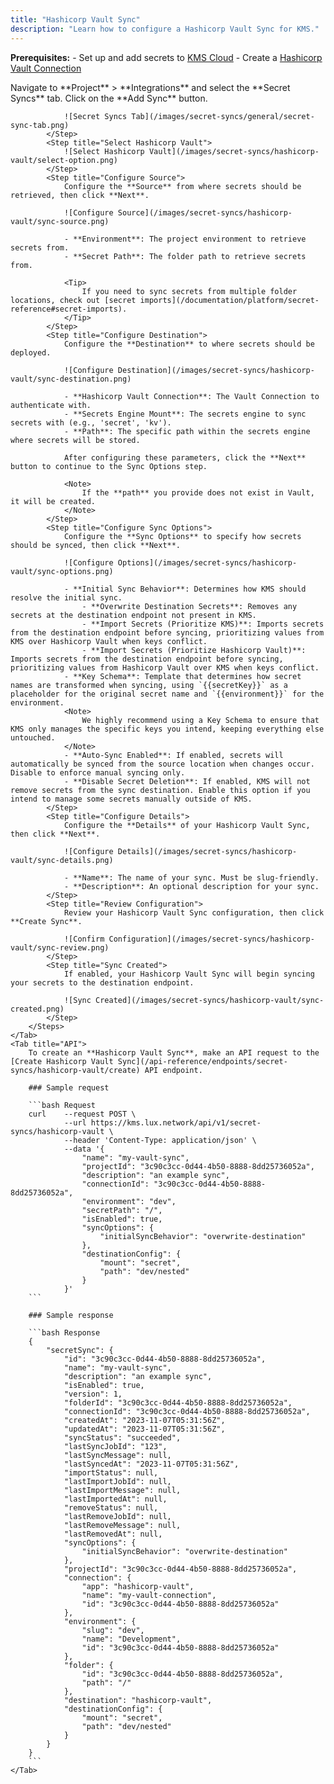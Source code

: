 ```yaml
---
title: "Hashicorp Vault Sync"
description: "Learn how to configure a Hashicorp Vault Sync for KMS."
---
```


**Prerequisites:**
    - Set up and add secrets to [KMS Cloud](https://kms.lux.network)
    - Create a [Hashicorp Vault Connection](/integrations/app-connections/hashicorp-vault)

<Tabs>
    <Tab title="KMS UI">
        <Steps>
            <Step title="Add Sync">
                Navigate to **Project** > **Integrations** and select the **Secret Syncs** tab. Click on the **Add Sync** button.

                ![Secret Syncs Tab](/images/secret-syncs/general/secret-sync-tab.png)
            </Step>
            <Step title="Select Hashicorp Vault">
                ![Select Hashicorp Vault](/images/secret-syncs/hashicorp-vault/select-option.png)
            </Step>
            <Step title="Configure Source">
                Configure the **Source** from where secrets should be retrieved, then click **Next**.

                ![Configure Source](/images/secret-syncs/hashicorp-vault/sync-source.png)

                - **Environment**: The project environment to retrieve secrets from.
                - **Secret Path**: The folder path to retrieve secrets from.

                <Tip>
                    If you need to sync secrets from multiple folder locations, check out [secret imports](/documentation/platform/secret-reference#secret-imports).
                </Tip>
            </Step>
            <Step title="Configure Destination">
                Configure the **Destination** to where secrets should be deployed.

                ![Configure Destination](/images/secret-syncs/hashicorp-vault/sync-destination.png)

                - **Hashicorp Vault Connection**: The Vault Connection to authenticate with.
                - **Secrets Engine Mount**: The secrets engine to sync secrets with (e.g., 'secret', 'kv').
                - **Path**: The specific path within the secrets engine where secrets will be stored.

                After configuring these parameters, click the **Next** button to continue to the Sync Options step.

                <Note>
                    If the **path** you provide does not exist in Vault, it will be created.
                </Note>
            </Step>
            <Step title="Configure Sync Options">
                Configure the **Sync Options** to specify how secrets should be synced, then click **Next**.

                ![Configure Options](/images/secret-syncs/hashicorp-vault/sync-options.png)

                - **Initial Sync Behavior**: Determines how KMS should resolve the initial sync.
                    - **Overwrite Destination Secrets**: Removes any secrets at the destination endpoint not present in KMS.
                    - **Import Secrets (Prioritize KMS)**: Imports secrets from the destination endpoint before syncing, prioritizing values from KMS over Hashicorp Vault when keys conflict.
                    - **Import Secrets (Prioritize Hashicorp Vault)**: Imports secrets from the destination endpoint before syncing, prioritizing values from Hashicorp Vault over KMS when keys conflict.
                - **Key Schema**: Template that determines how secret names are transformed when syncing, using `{{secretKey}}` as a placeholder for the original secret name and `{{environment}}` for the environment.
                <Note>
                    We highly recommend using a Key Schema to ensure that KMS only manages the specific keys you intend, keeping everything else untouched.
                </Note>
                - **Auto-Sync Enabled**: If enabled, secrets will automatically be synced from the source location when changes occur. Disable to enforce manual syncing only.
                - **Disable Secret Deletion**: If enabled, KMS will not remove secrets from the sync destination. Enable this option if you intend to manage some secrets manually outside of KMS.
            </Step>
            <Step title="Configure Details">
                Configure the **Details** of your Hashicorp Vault Sync, then click **Next**.

                ![Configure Details](/images/secret-syncs/hashicorp-vault/sync-details.png)

                - **Name**: The name of your sync. Must be slug-friendly.
                - **Description**: An optional description for your sync.
            </Step>
            <Step title="Review Configuration">
                Review your Hashicorp Vault Sync configuration, then click **Create Sync**.

                ![Confirm Configuration](/images/secret-syncs/hashicorp-vault/sync-review.png)
            </Step>
            <Step title="Sync Created">
                If enabled, your Hashicorp Vault Sync will begin syncing your secrets to the destination endpoint.

                ![Sync Created](/images/secret-syncs/hashicorp-vault/sync-created.png)
            </Step>
        </Steps>
    </Tab>
    <Tab title="API">
        To create an **Hashicorp Vault Sync**, make an API request to the [Create Hashicorp Vault Sync](/api-reference/endpoints/secret-syncs/hashicorp-vault/create) API endpoint.

        ### Sample request

        ```bash Request
        curl    --request POST \
                --url https://kms.lux.network/api/v1/secret-syncs/hashicorp-vault \
                --header 'Content-Type: application/json' \
                --data '{
                    "name": "my-vault-sync",
                    "projectId": "3c90c3cc-0d44-4b50-8888-8dd25736052a",
                    "description": "an example sync",
                    "connectionId": "3c90c3cc-0d44-4b50-8888-8dd25736052a",
                    "environment": "dev",
                    "secretPath": "/",
                    "isEnabled": true,
                    "syncOptions": {
                        "initialSyncBehavior": "overwrite-destination"
                    },
                    "destinationConfig": {
                        "mount": "secret",
                        "path": "dev/nested"
                    }
                }'
        ```

        ### Sample response

        ```bash Response
        {
            "secretSync": {
                "id": "3c90c3cc-0d44-4b50-8888-8dd25736052a",
                "name": "my-vault-sync",
                "description": "an example sync",
                "isEnabled": true,
                "version": 1,
                "folderId": "3c90c3cc-0d44-4b50-8888-8dd25736052a",
                "connectionId": "3c90c3cc-0d44-4b50-8888-8dd25736052a",
                "createdAt": "2023-11-07T05:31:56Z",
                "updatedAt": "2023-11-07T05:31:56Z",
                "syncStatus": "succeeded",
                "lastSyncJobId": "123",
                "lastSyncMessage": null,
                "lastSyncedAt": "2023-11-07T05:31:56Z",
                "importStatus": null,
                "lastImportJobId": null,
                "lastImportMessage": null,
                "lastImportedAt": null,
                "removeStatus": null,
                "lastRemoveJobId": null,
                "lastRemoveMessage": null,
                "lastRemovedAt": null,
                "syncOptions": {
                    "initialSyncBehavior": "overwrite-destination"
                },
                "projectId": "3c90c3cc-0d44-4b50-8888-8dd25736052a",
                "connection": {
                    "app": "hashicorp-vault",
                    "name": "my-vault-connection",
                    "id": "3c90c3cc-0d44-4b50-8888-8dd25736052a"
                },
                "environment": {
                    "slug": "dev",
                    "name": "Development",
                    "id": "3c90c3cc-0d44-4b50-8888-8dd25736052a"
                },
                "folder": {
                    "id": "3c90c3cc-0d44-4b50-8888-8dd25736052a",
                    "path": "/"
                },
                "destination": "hashicorp-vault",
                "destinationConfig": {
                    "mount": "secret",
                    "path": "dev/nested"
                }
            }
        }
        ```
    </Tab>
</Tabs>
